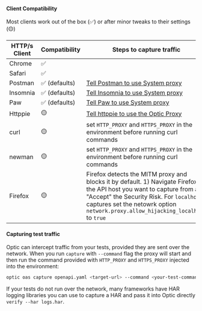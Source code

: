 #### Client Compatibility

Most clients work out of the box (✅) or after minor tweaks to their settings (🟡)

| HTTP/s Client | Compatibility | Steps to capture traffic                                                                                                                                                                                                                                  |
| ------------- | ------------- | --------------------------------------------------------------------------------------------------------------------------------------------------------------------------------------------------------------------------------------------------------- |
| Chrome        | ✅            |                                                                                                                                                                                                                                                           |
| Safari        | ✅            |                                                                                                                                                                                                                                                           |
| Postman       | ✅ (defaults) | [Tell Postman to use System proxy](https://learning.postman.com/docs/getting-started/proxy/)                                                                                                                                                              |
| Insomnia      | ✅ (defaults) | [Tell Insomnia to use System proxy](https://docs.insomnia.rest/insomnia/http-proxy)                                                                                                                                                                       |
| Paw           | ✅ (defaults) | [Tell Paw to use System proxy](https://paw.cloud/docs/preferences/proxy)                                                                                                                                                                                  |
| Httppie       | 🟡            | [Tell httppie to use the Optic Proxy](https://httpie.io/docs/cli/proxies)                                                                                                                                                                                 |
| curl          | 🟡            | set `HTTP_PROXY` and `HTTPS_PROXY` in the environment before running curl commands                                                                                                                                                                        |
| newman        | 🟡            | set `HTTP_PROXY` and `HTTPS_PROXY` in the environment before running curl commands                                                                                                                                                                        |
| Firefox       | 🟡            | Firefox detects the MITM proxy and blocks it by default. 1) Navigate Firefox to the API host you want to capture from and "Accept" the Security Risk. For `localhost` captures set the netowrk option `network.proxy.allow_hijacking_localhost` to `true` |


#### Capturing test traffic

Optic can intercept traffic from your tests, provided they are sent over the network. When you run `capture` with `--command` flag the proxy will start and then run the command provided with `HTTP_PROXY` and `HTTPS_PROXY` injected into the environment:

```bash
optic oas capture openapi.yaml <target-url> --command <your-test-command>
```

If your tests do not run over the network, many frameworks have HAR logging libraries you can use to capture a HAR and pass it into Optic directly `verify --har logs.har`.
